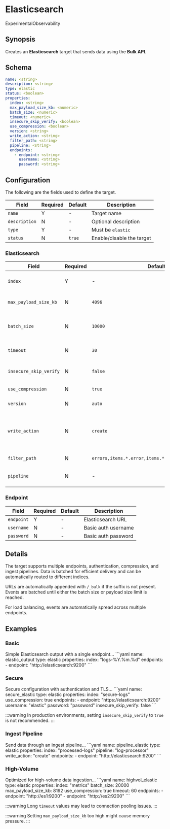 # Elasticsearch

<span className="theme-doc-version-badge badge badge--primary">Experimental</span><span className="theme-doc-version-badge badge badge--secondary">Observability</span>

## Synopsis

Creates an **Elasticsearch** target that sends data using the **Bulk API**.

## Schema

```yaml
name: <string>
description: <string>
type: elastic
status: <boolean>
properties:
  index: <string>
  max_payload_size_kb: <numeric>
  batch_size: <numeric>
  timeout: <numeric>
  insecure_skip_verify: <boolean>
  use_compression: <boolean>
  version: <string>
  write_action: <string>
  filter_path: <string>
  pipeline: <string>
  endpoints:
    - endpoint: <string>
      username: <string>
      password: <string>
```

## Configuration

The following are the fields used to define the target.

|Field|Required|Default|Description|
|---|---|---|---|
|`name`|Y|-|Target name|
|`description`|N|-|Optional description|
|`type`|Y|-|Must be `elastic`|
|`status`|N|`true`|Enable/disable the target|

### Elasticsearch

|Field|Required|Default|Description|
|---|---|---|---|
|`index`|Y|-|Default Elasticsearch index name|
|`max_payload_size_kb`|N|`4096`|Maximum bulk request size in KB|
|`batch_size`|N|`10000`|Maximum number of events per batch|
|`timeout`|N|`30`|Connection timeout in seconds|
|`insecure_skip_verify`|N|`false`|Skip TLS certificate verification|
|`use_compression`|N|`true`|Enable GZIP compression|
|`version`|N|`auto`|Elasticsearch version|
|`write_action`|N|`create`|Bulk API action (`index`, `create`, `update`, `delete`)|
|`filter_path`|N|`errors,items.*.error,items.*._index,items.*.status`|Response filter path|
|`pipeline`|N|-|Ingest pipeline name|

### Endpoint

|Field|Required|Default|Description|
|---|---|---|---|
|`endpoint`|Y|-|Elasticsearch URL|
|`username`|N|-|Basic auth username|
|`password`|N|-|Basic auth password|

## Details

The target supports multiple endpoints, authentication, compression, and ingest pipelines. Data is batched for efficient delivery and can be automatically routed to different indices.

URLs are automatically appended with `/_bulk` if the suffix is not present. Events are batched until either the batch size or payload size limit is reached. 

For load balancing, events are automatically spread across multiple endpoints.

## Examples

### Basic

<ExampleGrid>
  <CommentCol>
    Simple Elasticsearch output with a single endpoint...
  </CommentCol>
  <CodeCol>
    ```yaml
    name: elastic_output
    type: elastic
    properties:
      index: "logs-%Y.%m.%d"
      endpoints:
        - endpoint: "http://elasticsearch:9200"
    ```
  </CodeCol>
</ExampleGrid>

### Secure

<ExampleGrid>
  <CommentCol>
    Secure configuration with authentication and TLS...
  </CommentCol>
  <CodeCol>
    ```yaml
    name: secure_elastic
    type: elastic
    properties:
      index: "secure-logs"
      use_compression: true
      endpoints:
        - endpoint: "https://elasticsearch:9200"
          username: "elastic"
          password: "password"
      insecure_skip_verify: false
    ```
  </CodeCol>
</ExampleGrid>

:::warning
In production environments, setting `insecure_skip_verify` to `true` is not recommended.
:::

### Ingest Pipeline

<ExampleGrid>
  <CommentCol>
    Send data through an ingest pipeline...
  </CommentCol>
  <CodeCol>
    ```yaml
      name: pipeline_elastic
      type: elastic
      properties:
        index: "processed-logs"
        pipeline: "log-processor"
        write_action: "create"
        endpoints:
          - endpoint: "http://elasticsearch:9200"
    ```
  </CodeCol>
</ExampleGrid>

### High-Volume

<ExampleGrid>
  <CommentCol>
    Optimized for high-volume data ingestion...
  </CommentCol>
  <CodeCol>
    ```yaml
    name: highvol_elastic
    type: elastic
    properties:
      index: "metrics"
      batch_size: 20000
      max_payload_size_kb: 8192
      use_compression: true
      timeout: 60
      endpoints:
        - endpoint: "http://es1:9200"
        - endpoint: "http://es2:9200"
    ```
  </CodeCol>
</ExampleGrid>

:::warning
Long `timeout` values may lead to connection pooling issues.
:::

:::warning
Setting `max_payload_size_kb` too high might cause memory pressure.
:::
